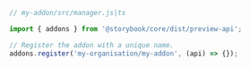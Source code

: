 ```js
// my-addon/src/manager.js|ts

import { addons } from '@storybook/core/dist/preview-api';

// Register the addon with a unique name.
addons.register('my-organisation/my-addon', (api) => {});
```
